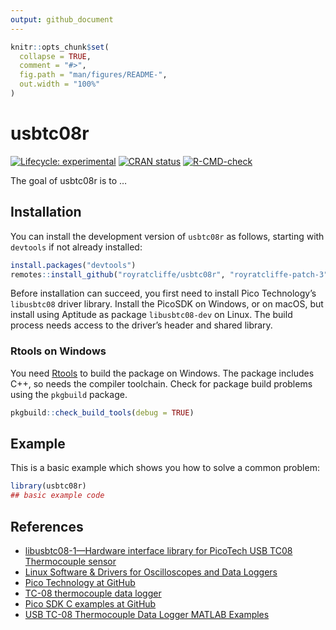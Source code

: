 ```yaml
---
output: github_document
---
```


<!-- README.md is generated from README.Rmd. Please edit that file -->

```r
knitr::opts_chunk$set(
  collapse = TRUE,
  comment = "#>",
  fig.path = "man/figures/README-",
  out.width = "100%"
)
```

# usbtc08r

<!-- badges: start -->
[![Lifecycle: experimental](https://img.shields.io/badge/lifecycle-experimental-orange.svg)](https://lifecycle.r-lib.org/articles/stages.html#experimental)
[![CRAN status](https://www.r-pkg.org/badges/version/usbtc08r)](https://CRAN.R-project.org/package=usbtc08r)
[![R-CMD-check](https://github.com/royratcliffe/usbtc08r/actions/workflows/R-CMD-check.yaml/badge.svg)](https://github.com/royratcliffe/usbtc08r/actions/workflows/R-CMD-check.yaml)
<!-- badges: end -->

The goal of usbtc08r is to ...

## Installation

You can install the development version of `usbtc08r` as follows, starting with `devtools` if not already installed:

``` r
install.packages("devtools")
remotes::install_github("royratcliffe/usbtc08r", "royratcliffe-patch-3")
```

Before installation can succeed, you first need to install Pico Technology's `libusbtc08` driver library. Install the PicoSDK on Windows, or on macOS, but install using Aptitude as package `libusbtc08-dev` on Linux. The build process needs access to the driver's header and shared library.

### Rtools on Windows

You need [Rtools](https://cran.r-project.org/bin/windows/Rtools/) to build the package on Windows. The package includes C++, so needs the compiler toolchain. Check for package build problems using the `pkgbuild` package.
```r
pkgbuild::check_build_tools(debug = TRUE)
```

## Example

This is a basic example which shows you how to solve a common problem:

```r
library(usbtc08r)
## basic example code
```

## References

* [libusbtc08-1&mdash;Hardware interface library for PicoTech USB TC08 Thermocouple sensor](https://reposcope.com/package/libusbtc08-1)
* [Linux Software & Drivers for Oscilloscopes and Data Loggers](https://www.picotech.com/downloads/linux)
* [Pico Technology at GitHub](https://github.com/picotech)
* [TC-08 thermocouple data logger](https://www.picotech.com/data-logger/tc-08/thermocouple-data-logger)
* [Pico SDK C examples at GitHub](https://github.com/picotech/picosdk-c-examples/tree/master/usbtc08)
* [USB TC-08 Thermocouple Data Logger MATLAB Examples](https://github.com/picotech/picosdk-usbtc08-matlab-examples)
